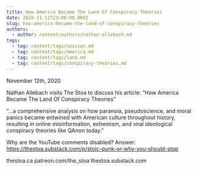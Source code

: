 ```yaml
---
title: How America Became The Land Of Conspiracy Theories
date: 2020-11-11T23:00:00.000Z
slug: how-america-became-the-land-of-conspiracy-theories
authors:
  - author: content/authors/nathan-allebach.md
tags:
  - tag: content/tags/session.md
  - tag: content/tags/america.md
  - tag: content/tags/land.md
  - tag: content/tags/conspiracy-theories.md
---
```


November 12th, 2020

Nathan Allebach visits The Stoa to discuss his article: “How America Became The Land Of Conspiracy Theories”

“…a comprehensive analysis on how paranoia, pseudoscience, and moral panics became entwined with American culture throughout history, resulting in online misinformation, extremism, and viral ideological conspiracy theories like QAnon today.”

Why are the YouTube comments disabled? Answer: https://thestoa.substack.com/p/stoic-punk-or-why-you-should-stop

thestoa.ca
patreon.com/the_stoa
thestoa.substack.com
